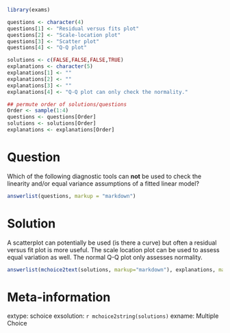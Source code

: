 ```r
library(exams)

questions <- character(4)
questions[1] <- "Residual versus fits plot"
questions[2] <- "Scale-location plot"
questions[3] <- "Scatter plot"
questions[4] <- "Q-Q plot"

solutions <- c(FALSE,FALSE,FALSE,TRUE)
explanations <- character(5)
explanations[1] <- ""
explanations[2] <- ""
explanations[3] <- ""
explanations[4] <- "Q-Q plot can only check the normality."

## permute order of solutions/questions
Order <- sample(1:4)
questions <- questions[Order]
solutions <- solutions[Order]
explanations <- explanations[Order]  
```

Question
========

Which of the following diagnostic tools can **not** be used to check the linearity and/or equal variance assumptions of a fitted linear model?

```r
answerlist(questions, markup = "markdown")
```

Solution
========

A scatterplot can potentially be used (is there a curve) but often a residual versus fit plot is more useful. The scale location plot can be used to assess equal variation as well. The normal Q-Q plot only assesses normality.
  
```r
answerlist(mchoice2text(solutions, markup="markdown"), explanations, markup = "markdown")
```

Meta-information
================
  
extype: schoice
exsolution: `r mchoice2string(solutions)`
exname: Multiple Choice
